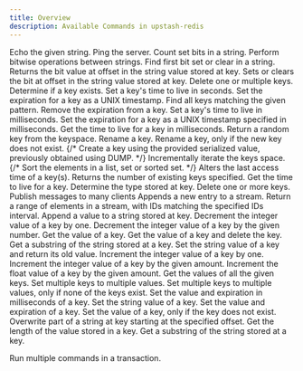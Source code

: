 ```yaml
---
title: Overview
description: Available Commands in upstash-redis
---
```


<AccordionGroup>

<Accordion title="Auth">
<CardGroup cols={3}>

<Card title="ECHO" href="/oss/sdks/py/redis/commands/auth/echo">
  Echo the given string.
</Card>

<Card title="PING" href="/oss/sdks/py/redis/commands/auth/ping">
    Ping the server.
</Card>
</CardGroup>
</Accordion>
<Accordion title="Bitmap">
<CardGroup cols={3}>

<Card title="BITCOUNT" href="/oss/sdks/py/redis/commands/bitmap/bitcount">
    Count set bits in a string.
</Card>
<Card title="BITOP" href="/oss/sdks/py/redis/commands/bitmap/bitop">
    Perform bitwise operations between strings.
</Card>
<Card title="BITPOS" href="/oss/sdks/py/redis/commands/bitmap/bitpos">
    Find first bit set or clear in a string.
</Card>
<Card title="GETBIT" href="/oss/sdks/py/redis/commands/bitmap/getbit">
    Returns the bit value at offset in the string value stored at key.
</Card>
<Card title="SETBIT" href="/oss/sdks/py/redis/commands/bitmap/setbit">
    Sets or clears the bit at offset in the string value stored at key.
</Card>
</CardGroup>
</Accordion>
<Accordion title="Generic">
<CardGroup cols={3}>
<Card title="DEL" href="/oss/sdks/py/redis/commands/generic/del">
    Delete one or multiple keys.
</Card>
<Card title="EXISTS" href="/oss/sdks/py/redis/commands/generic/exists">
    Determine if a key exists.
</Card>
<Card title="EXPIRE" href="/oss/sdks/py/redis/commands/generic/expire">
    Set a key's time to live in seconds.
</Card>
<Card title="EXPIREAT" href="/oss/sdks/py/redis/commands/generic/expireat">
    Set the expiration for a key as a UNIX timestamp.
</Card>
<Card title="KEYS" href="/oss/sdks/py/redis/commands/generic/keys">
    Find all keys matching the given pattern.
</Card>
<Card title="PERSIST" href="/oss/sdks/py/redis/commands/generic/persist">
    Remove the expiration from a key.
</Card>
<Card title="PEXPIRE" href="/oss/sdks/py/redis/commands/generic/pexpire">
    Set a key's time to live in milliseconds.
</Card>
<Card title="PEXPIREAT" href="/oss/sdks/py/redis/commands/generic/pexpireat">
    Set the expiration for a key as a UNIX timestamp specified in milliseconds.
</Card>
<Card title="PTTL" href="/oss/sdks/py/redis/commands/generic/pttl">
    Get the time to live for a key in milliseconds.
</Card>
<Card title="RANDOMKEY" href="/oss/sdks/py/redis/commands/generic/randomkey">
    Return a random key from the keyspace.
</Card>
<Card title="RENAME" href="/oss/sdks/py/redis/commands/generic/rename">
    Rename a key.
</Card>
<Card title="RENAMENX" href="/oss/sdks/py/redis/commands/generic/renamenx">
    Rename a key, only if the new key does not exist.
</Card>
{/* <Card title="RESTORE" href="/oss/sdks/py/redis/commands/generic/restore">
    Create a key using the provided serialized value, previously obtained using DUMP.
</Card> */}
<Card title="SCAN" href="/oss/sdks/py/redis/commands/generic/scan">
    Incrementally iterate the keys space.
</Card>
{/* <Card title="SORT" href="/oss/sdks/py/redis/commands/generic/sort">
    Sort the elements in a list, set or sorted set.
</Card> */}
<Card title="TOUCh" href="/oss/sdks/py/redis/commands/generic/touch">
    Alters the last access time of a key(s). Returns the number of existing keys specified.
</Card>
<Card title="TTL" href="/oss/sdks/py/redis/commands/generic/ttl">
    Get the time to live for a key.
</Card>
<Card title="TYPE" href="/oss/sdks/py/redis/commands/generic/type">
    Determine the type stored at key.
</Card>
<Card title="UNLINK" href="/oss/sdks/py/redis/commands/generic/unlink">
    Delete one or more keys.
</Card>
</CardGroup>
</Accordion>
<Accordion title="Hash">
<CardGroup cols={3}>

<Card title="HDEL" href="/oss/sdks/py/redis/commands/hash/hdel">

</Card>
<Card title="HEXISTS" href="/oss/sdks/py/redis/commands/hash/hexists">

</Card>
<Card title="HGET" href="/oss/sdks/py/redis/commands/hash/hget">

</Card>
<Card title="HGETALL" href="/oss/sdks/py/redis/commands/hash/hgetall">

</Card>
<Card title="HINCRBY" href="/oss/sdks/py/redis/commands/hash/hincrby">

</Card>
<Card title="HINCRBYFLOAT" href="/oss/sdks/py/redis/commands/hash/hincrbyfloat">

</Card>
<Card title="HKEYS" href="/oss/sdks/py/redis/commands/hash/hkeys">

</Card>
<Card title="HLEN" href="/oss/sdks/py/redis/commands/hash/hlen">

</Card>
<Card title="HMGET" href="/oss/sdks/py/redis/commands/hash/hmget">

</Card>
<Card title="HRANDFIELD" href="/oss/sdks/py/redis/commands/hash/hrandfield">

</Card>
<Card title="HSCAN" href="/oss/sdks/py/redis/commands/hash/hscan">

</Card>
<Card title="HSET" href="/oss/sdks/py/redis/commands/hash/hset">

</Card>
<Card title="HSET" href="/oss/sdks/py/redis/commands/hash/hmset">

</Card>
<Card title="HSETNX" href="/oss/sdks/py/redis/commands/hash/hsetnx">

</Card>
<Card title="HSTRLEN" href="/oss/sdks/py/redis/commands/hash/hstrlen">

</Card>
<Card title="HVALS" href="/oss/sdks/py/redis/commands/hash/hvals">
    
</Card>

</CardGroup>
</Accordion>

<Accordion title="List">
<CardGroup cols={3}>

<Card title="LINDEX" href="/oss/sdks/py/redis/commands/list/lindex">

</Card>
<Card title="LINSERT" href="/oss/sdks/py/redis/commands/list/linsert">

</Card>
<Card title="LLEN" href="/oss/sdks/py/redis/commands/list/llen">

</Card>
<Card title="LMOVE" href="/oss/sdks/py/redis/commands/list/lmove">

</Card>
<Card title="LPOP" href="/oss/sdks/py/redis/commands/list/lpop">

</Card>
<Card title="LPOS" href="/oss/sdks/py/redis/commands/list/lpos">

</Card>
<Card title="LPUSH" href="/oss/sdks/py/redis/commands/list/lpush">

</Card>
<Card title="LPUSHX" href="/oss/sdks/py/redis/commands/list/lpushx">

</Card>
<Card title="LRANGE" href="/oss/sdks/py/redis/commands/list/lrange">

</Card>
<Card title="LREM" href="/oss/sdks/py/redis/commands/list/lrem">

</Card>
<Card title="LSET" href="/oss/sdks/py/redis/commands/list/lset">

</Card>
<Card title="LTRIM" href="/oss/sdks/py/redis/commands/list/ltrim">

</Card>
<Card title="RPOP" href="/oss/sdks/py/redis/commands/list/rpop">

</Card>
<Card title="RPUSH" href="/oss/sdks/py/redis/commands/list/rpush">

</Card>
<Card title="RPUSHX" href="/oss/sdks/py/redis/commands/list/rpushx">

</Card>

</CardGroup>
</Accordion>
<Accordion title="PubSub">
<CardGroup cols={3}>
<Card title="PUBLISH" href="/oss/sdks/py/redis/commands/pubsub/publish">
Publish messages to many clients
</Card>
</CardGroup>
</Accordion>
<Accordion title="Scripts">
<CardGroup cols={3}>

<Card title="EVAL" href="/oss/sdks/py/redis/commands/scripts/eval">

</Card>
<Card title="EVELSHA" href="/oss/sdks/py/redis/commands/scripts/evalsha">

</Card>
<Card title="SCRIPT EXISTS" href="/oss/sdks/py/redis/commands/scripts/script_exists">

</Card>
<Card title="SCRIPT FLUSH" href="/oss/sdks/py/redis/commands/scripts/script_flush">

</Card>
<Card title="SCRIPT LOAD" href="/oss/sdks/py/redis/commands/scripts/script_load">

</Card>

</CardGroup>
</Accordion>
<Accordion title="Server">
<CardGroup cols={3}>
<Card title="DBSIZE" href="/oss/sdks/py/redis/commands/server/dbsize">

</Card>
<Card title="FLUSHALL" href="/oss/sdks/py/redis/commands/server/flushall">

</Card>
<Card title="FLUSHDB" href="/oss/sdks/py/redis/commands/server/flushdb">

</Card>
</CardGroup>
</Accordion>
<Accordion title="Set">
<CardGroup cols={3}>
<Card title="SADD" href="/oss/sdks/py/redis/commands/set/sadd">

</Card>
<Card title="SCARD" href="/oss/sdks/py/redis/commands/set/scard">

</Card>
<Card title="SDIFF" href="/oss/sdks/py/redis/commands/set/sdiff">

</Card>
<Card title="SDIFFSTORE" href="/oss/sdks/py/redis/commands/set/sdiffstore">

</Card>
<Card title="SINTER" href="/oss/sdks/py/redis/commands/set/sinter">

</Card>
<Card title="SINTERSTORE" href="/oss/sdks/py/redis/commands/set/sinterstore">

</Card>
<Card title="SISMEMBER" href="/oss/sdks/py/redis/commands/set/sismember">

</Card>
<Card title="SMEMBERS" href="/oss/sdks/py/redis/commands/set/smembers">

</Card>
<Card title="SMISMEMBER" href="/oss/sdks/py/redis/commands/set/smismember">

</Card>
<Card title="SMOVE" href="/oss/sdks/py/redis/commands/set/smove">

</Card>
<Card title="SPOP" href="/oss/sdks/py/redis/commands/set/spop">

</Card>
<Card title="SRANDMEMBER" href="/oss/sdks/py/redis/commands/set/srandmember">

</Card>
<Card title="SREM" href="/oss/sdks/py/redis/commands/set/srem">

</Card>
<Card title="SSCAN" href="/oss/sdks/py/redis/commands/set/sscan">

</Card>
<Card title="SUNION" href="/oss/sdks/py/redis/commands/set/sunion">

</Card>
<Card title="SUNIONSTORE" href="/oss/sdks/py/redis/commands/set/sunionstore">

</Card>
</CardGroup>
</Accordion>
<Accordion title="Sorted Set">
<CardGroup cols={3}>
<Card title="ZADD" href="/oss/sdks/py/redis/commands/zset/zadd">

</Card>
<Card title="ZCARD" href="/oss/sdks/py/redis/commands/zset/zcard">

</Card>
<Card title="ZCOUNT" href="/oss/sdks/py/redis/commands/zset/zcount">

</Card>
<Card title="ZDIFFSTORE" href="/oss/sdks/py/redis/commands/zset/zdiffstore">

</Card>
<Card title="ZINCRBY" href="/oss/sdks/py/redis/commands/zset/zincrby">

</Card>
<Card title="ZINTERSTORE" href="/oss/sdks/py/redis/commands/zset/zinterstore">

</Card>
<Card title="ZLEXCOUNT" href="/oss/sdks/py/redis/commands/zset/zlexcount">

</Card>
<Card title="ZMSCORE" href="/oss/sdks/py/redis/commands/zset/zmscore">

</Card>
<Card title="ZPOPMAX" href="/oss/sdks/py/redis/commands/zset/zpopmax">

</Card>
<Card title="ZPOPMIN" href="/oss/sdks/py/redis/commands/zset/zpopmin">

</Card>
<Card title="ZRANGE" href="/oss/sdks/py/redis/commands/zset/zrange">

</Card>
<Card title="ZRANK" href="/oss/sdks/py/redis/commands/zset/zrank">

</Card>
<Card title="ZREM" href="/oss/sdks/py/redis/commands/zset/zrem">

</Card>
<Card title="ZREMRANGEBYLEX" href="/oss/sdks/py/redis/commands/zset/zremrangebylex">

</Card>
<Card title="ZREMRANGEBYRANK" href="/oss/sdks/py/redis/commands/zset/zremrangebyrank">

</Card>
<Card title="ZREMRANGEBYSCORE" href="/oss/sdks/py/redis/commands/zset/zremrangebyscore">

</Card>
<Card title="ZREVRANK" href="/oss/sdks/py/redis/commands/zset/zrevrank">

</Card>
<Card title="ZSCAN" href="/oss/sdks/py/redis/commands/zset/zscan">

</Card>
<Card title="ZSCORE" href="/oss/sdks/py/redis/commands/zset/zscore">

</Card>
<Card title="ZUNIONSTORE" href="/oss/sdks/py/redis/commands/zset/zunionstore">

</Card>
</CardGroup>
</Accordion>
<Accordion title="Stream">
<CardGroup cols={3}>

<Card title="XADD" href="/oss/sdks/py/redis/commands/stream/xadd">
  Appends a new entry to a stream.
</Card>
<Card title="XRANGE" href="/oss/sdks/py/redis/commands/stream/xrange">
  Return a range of elements in a stream, with IDs matching the specified IDs interval.
</Card>
</CardGroup>
</Accordion>
<Accordion title="String">

<CardGroup cols={3}>

<Card title="APPEND" href="/oss/sdks/py/redis/commands/string/append">
  Append a value to a string stored at key.
</Card>
<Card title="DECR" href="/oss/sdks/py/redis/commands/string/decr">
  Decrement the integer value of a key by one.
</Card>
<Card title="DECRBY" href="/oss/sdks/py/redis/commands/string/decrby">
  Decrement the integer value of a key by the given number.
</Card>
<Card title="GET" href="/oss/sdks/py/redis/commands/string/get">
  Get the value of a key.
</Card>
<Card title="GETDEL" href="/oss/sdks/py/redis/commands/string/getdel">
  Get the value of a key and delete the key.
</Card>
<Card title="GETRANGE" href="/oss/sdks/py/redis/commands/string/getrange">
  Get a substring of the string stored at a key.
</Card>
<Card title="GETSET" href="/oss/sdks/py/redis/commands/string/getset">
  Set the string value of a key and return its old value.
</Card>
<Card title="INCR" href="/oss/sdks/py/redis/commands/string/incr">
  Increment the integer value of a key by one.
</Card>
<Card title="INCRBY" href="/oss/sdks/py/redis/commands/string/incrby">
  Increment the integer value of a key by the given amount.
</Card>
<Card title="INCRBYFLOAT" href="/oss/sdks/py/redis/commands/string/incrbyfloat">
  Increment the float value of a key by the given amount.
</Card>
<Card title="MGET" href="/oss/sdks/py/redis/commands/string/mget">
  Get the values of all the given keys.
</Card>
<Card title="MSET" href="/oss/sdks/py/redis/commands/string/mset">
  Set multiple keys to multiple values.
</Card>
<Card title="MSETNX" href="/oss/sdks/py/redis/commands/string/msetnx">
  Set multiple keys to multiple values, only if none of the keys exist.
</Card>
<Card title="PSETEX" href="/oss/sdks/py/redis/commands/string/psetex">
  Set the value and expiration in milliseconds of a key.
</Card>
<Card title="SET" href="/oss/sdks/py/redis/commands/string/set">
  Set the string value of a key.
</Card>
<Card title="SETEX" href="/oss/sdks/py/redis/commands/string/setex">
  Set the value and expiration of a key.
</Card>
<Card title="SETNX" href="/oss/sdks/py/redis/commands/string/setnx">
  Set the value of a key, only if the key does not exist.
</Card>
<Card title="SETRANGE" href="/oss/sdks/py/redis/commands/string/setrange">
  Overwrite part of a string at key starting at the specified offset.
</Card>
<Card title="STRLEN" href="/oss/sdks/py/redis/commands/string/strlen">
  Get the length of the value stored in a key.
</Card>
<Card title="SUBSTR" href="/oss/sdks/py/redis/commands/string/substr">
  Get a substring of the string stored at a key.
</Card>

</CardGroup></Accordion>
<Accordion title="Transactions">
<Card title="TRANSACTION" href="/oss/sdks/py/redis/commands/transaction">
  Run multiple commands in a transaction.
</Card>
</Accordion>
</AccordionGroup>

